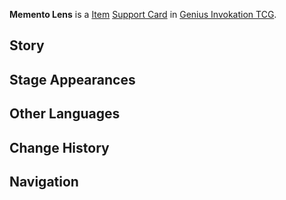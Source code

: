 {{About|the [[Genius Invokation TCG]] Support Card|the [[Gadget]]|Memento Lens}}
{{Genius Invokation TCG Infobox
|title     = Memento Lens
|id        = 323006
|image     = Memento Lens Support Card.png
|type      = Support Card
|group     = Item
|effect    = '''When you play a Weapon/Artifact/Location/Companion card:''' If you have played a card with the same name previously during this match, spend 2 less Elemental Dice to play it. (Once per Round)
|usage     = 2
|matching  = 1
|source1   = {{Sold By}}
}}
'''Memento Lens''' is a [[Item Card|Item]] [[Support Card]] in [[Genius Invokation TCG]].

==Story==
{{Description|They say that in the distant past, the legendary Kitsune Saiguu left a catalyst for the then-Hiiragi Clan head, Hiroshi, as a tool to be used in exorcisms.<br>The Hiiragis would have a special Kamera made to order from overseas with that catalyst mounted on its lens assembly, before giving it back to the Grand Narukami Shrine as a symbol of their friendship.|title=Memento Lens}}

==Stage Appearances==
{{Genius Invokation TCG Stage Appearances}}

==Other Languages==
{{Other Languages|Transclude=Memento Lens}}

==Change History==
{{Change History|4.3}}

==Navigation==
{{Genius Invokation TCG Navbox|Support Card Obtainable}}